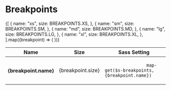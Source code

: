 
<Meta title="Styles/Breakpoints" />

# Breakpoints

<Canvas>
  <Story name="default">
    <Table>
      <thead>
        <tr>
          <th>Name</th>
          <th>Size</th>
          <th>Sass Setting</th>
        </tr>
      </thead>
      <tbody>
        {[
          {
            name: "xs",
            size: BREAKPOINTS.XS,
          },
          {
            name: "sm",
            size: BREAKPOINTS.SM,
          },
          {
            name: "md",
            size: BREAKPOINTS.MD,
          },
          {
            name: "lg",
            size: BREAKPOINTS.LG,
          },
          {
            name: "xl",
            size: BREAKPOINTS.XL,
          },
        ].map((breakpoint) => (
          <tr key={breakpoint.size}>
            <th>{breakpoint.name}</th>
            <td>{breakpoint.size}</td>
            <td>
              <code className="u-select--all">
                map-get($s-breakpoints, {breakpoint.name})
              </code>
            </td>
          </tr>
        ))}
      </tbody>
    </Table>
  </Story>
</Canvas>
